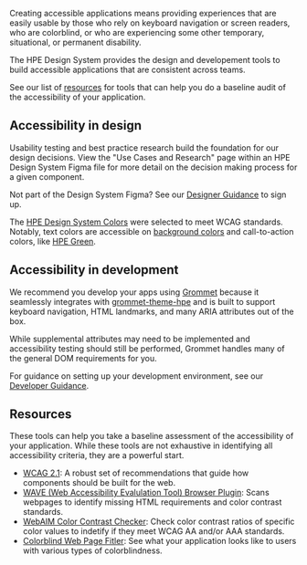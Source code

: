 Creating accessible applications means providing experiences that are easily usable by those who rely on keyboard navigation or screen readers, who are colorblind, or who are experiencing some other temporary, situational, or permanent disability.

The HPE Design System provides the design and developement tools to build accessible applications that are consistent across teams.

See our list of [resources](#resources) for tools that can help you do a baseline audit of the accessibility of your application.

## Accessibility in design

Usability testing and best practice research build the foundation for our design decisions. View the "Use Cases and Research" page within an HPE Design System Figma file for more detail on the decision making process for a given component.

Not part of the Design System Figma? See our [Designer Guidance](/extend/designer-guidance#setting-up-your-figma-account) to sign up.

The [HPE Design System Colors](/foundation/colors) were selected to meet WCAG standards. Notably, text colors are accessible on [background colors](/foundation/color#background-colors) and call-to-action colors, like [HPE Green](/foundation/color#green-color-accessibility).

## Accessibility in development

We recommend you develop your apps using [Grommet](https://v2.grommet.io/) because it seamlessly integrates with [grommet-theme-hpe](https://github.com/grommet/grommet-theme-hpe) and is built to support keyboard navigation, HTML landmarks, and many ARIA attributes out of the box.

While supplemental attributes may need to be implemented and accessibility testing should still be performed, Grommet handles many of the general DOM requirements for you.

For guidance on setting up your development environment, see our [Developer Guidance](/extend/developer-guidance).

## Resources

These tools can help you take a baseline assessment of the accessibility of your application. While these tools are not exhaustive in identifying all accessibility criteria, they are a powerful start.

- [WCAG 2.1](https://www.w3.org/TR/WCAG21/): A robust set of recommendations that guide how components should be built for the web.
- [WAVE (Web Accessibility Evalulation Tool) Browser Plugin](https://wave.webaim.org/extension/): Scans webpages to identify missing HTML requirements and color contrast standards.
- [WebAIM Color Contrast Checker](https://webaim.org/resources/contrastchecker/): Check color contrast ratios of specific color values to indetify if they meet WCAG AA and/or AAA standards.
- [Colorblind Web Page Fitler](https://www.toptal.com/designers/colorfilter/): See what your application looks like to users with various types of colorblindness.
